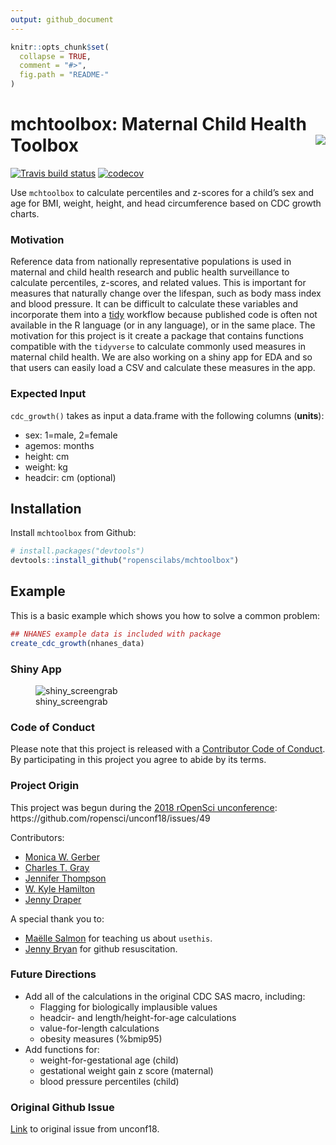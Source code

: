 ```yaml
---
output: github_document
---
```


<!-- README.md is generated from README.Rmd. Please edit that file -->

```r
knitr::opts_chunk$set(
  collapse = TRUE,
  comment = "#>",
  fig.path = "README-"
)
```

mchtoolbox: Maternal Child Health Toolbox <img src="man/figures/imgHexSmall.png" align="right" />
==========
[![Travis build
status](https://travis-ci.com/ropenscilabs/mchtoolbox.svg?branch=master)](https://travis-ci.com/ropenscilabs/mchtoolbox)
[![codecov](https://codecov.io/gh/ropenscilabs/mchtoolbox/branch/master/graph/badge.svg)](https://codecov.io/gh/ropenscilabs/mchtoolbox)

Use `mchtoolbox` to calculate percentiles and z-scores for a child’s sex and age for BMI, weight, height, and head circumference based on CDC growth charts. 

### Motivation

Reference data from nationally representative populations is used in maternal and child health research and public health surveillance to calculate percentiles, z-scores, and related values. This is important for measures that naturally change over the lifespan, such as body mass index and blood pressure. It can be difficult to calculate these variables and incorporate them into a [tidy](https://www.tidyverse.org/) workflow because published code is often not available in the R language (or in any language), or in the same place. The motivation for this project is it create
a package that contains functions compatible with the `tidyverse` to calculate commonly used measures in maternal child health. We are also working on a shiny app for EDA and so that users can easily load a CSV and calculate these measures in the app.


### Expected Input

`cdc_growth()` takes as input a data.frame with the following columns (**units**):
  
* sex: 1=male, 2=female  
* agemos: months  
* height: cm  
* weight: kg  
* headcir: cm (optional)  

## Installation

Install `mchtoolbox` from Github:
  
```r
# install.packages("devtools")
devtools::install_github("ropenscilabs/mchtoolbox")
```

## Example

This is a basic example which shows you how to solve a common problem:
  
```r
## NHANES example data is included with package
create_cdc_growth(nhanes_data)

```

### Shiny App

![shiny_screengrab](https://user-images.githubusercontent.com/7783352/40394166-2b00b14a-5dd7-11e8-9f62-88770d4e80db.png)


### Code of Conduct

Please note that this project is released with a [Contributor Code of Conduct](CODE_OF_CONDUCT.md). By participating in this project you agree to abide by its terms.

### Project Origin

This project was begun during the [2018 rOpenSci unconference](unconf18.ropensci.org):
  https://github.com/ropensci/unconf18/issues/49   

Contributors:

* [Monica W. Gerber](https://github.com/monicagerber)
* [Charles T. Gray](https://github.com/softloud)
* [Jennifer Thompson](https://jenthompson.me/)
* [W. Kyle Hamilton](http://kylehamilton.com/)
* [Jenny Draper](https://www.esr.cri.nz)


A special thank you to:

* [Maëlle Salmon](http://www.masalmon.eu/) for teaching us about `usethis`.
* [Jenny Bryan](https://twitter.com/JennyBryan) for github resuscitation.


### Future Directions

* Add all of the calculations in the original CDC SAS macro, including:
    + Flagging for biologically implausible values
    + headcir- and length/height-for-age calculations
    + value-for-length calculations
    + obesity measures (%bmip95)

* Add functions for:
    + weight-for-gestational age (child)
    + gestational weight gain z score (maternal)
    + blood pressure percentiles (child)
    


### Original Github Issue

[Link](https://github.com/ropensci/unconf18/issues/49) to original issue from unconf18.

